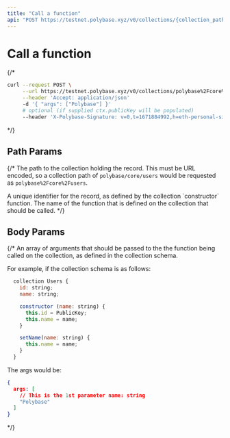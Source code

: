 ```yaml
---
title: "Call a function"
api: "POST https://testnet.polybase.xyz/v0/collections/{collection_path}/records/{record_id}/call/{function_name}"
---
```


# Call a function
 
{/* <RequestExample>

```bash Bash
curl --request POST \
     --url https://testnet.polybase.xyz/v0/collections/polybase%2Fcore%2Fusers/records/id123/call/functionName\
     --header 'Accept: application/json'
     -d '{ "args": ["Polybase"] }' 
     # optional (if supplied ctx.publicKey will be populated)
     --header 'X-Polybase-Signature: v=0,t=1671884992,h=eth-personal-sign,sig=0x288db6271d92253ae19983a8e5110f1bc1bef1911210127ccbf657d85428ba9917aa9457f0f8e7f300a36b106525d3a3471e63ae265af4898742040a377e1da11c'
```

</RequestExample> */}

## Path Params

{/* <ParamField path="collection_path" type="string" required>
  The path to the collection holding the record. This must be URL encoded, so a collection path of `polybase/core/users` would be requested as `polybase%2Fcore%2Fusers`.
</ParamField>

<ParamField path="record_id" type="string" required>
  A unique identifier for the record, as defined by the collection `constructor` function.
</ParamField>

<ParamField path="function_name" type="string" required>
  The name of the function that is defined on the collection that should be called.
</ParamField> */}


## Body Params

{/* <ParamField body="args" type="array" required>
  An array of arguments that should be passed to the the function being called on the collection, as defined in the collection schema.

  For example, if the collection schema is as follows:

  ```js
    collection Users {
      id: string;
      name: string;

      constructor (name: string) {
        this.id = PublicKey;
        this.name = name;
      }

      setName(name: string) {
        this.name = name;
      }
    }
  ```

  The args would be:
  ```json
  {
    args: [
      // This is the 1st parameter name: string
      "Polybase"
    ]
  }
  ```
</ParamField> */}